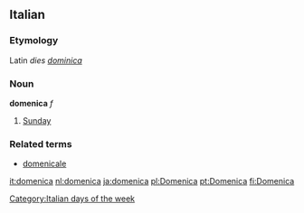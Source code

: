 ==Italian==
===Etymology===
Latin ''dies [[dominica]]''
===Noun===
'''domenica''' ''f''

# [[Sunday]]

===Related terms===
*[[domenicale]]
[[Category:Italian days of the week]]

[[it:domenica]]
[[nl:domenica]]
[[ja:domenica]]
[[pl:Domenica]]
[[pt:Domenica]]
[[fi:Domenica]]